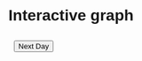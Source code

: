 # Interactive graph

<style>
  * {
    font-family: sans-serif;
  }
  .chart {
    margin: 20px;
  }
  button {
    margin: 10px;
  }
</style> 

<div id="plot">
</div>

<button id="next-day">Next Day</button>

<script src="https://cdn.jsdelivr.net/npm/d3@7"></script>
<script src="scripts/myscript.js"></script>
